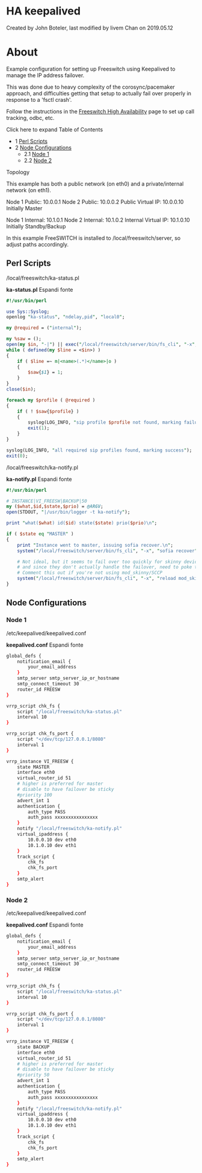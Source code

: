 
# HA keepalived 

 Created by  John Boteler, last modified by  livem Chan on 2019.05.12

# About

Example configuration for setting up Freeswitch using Keepalived to manage the IP address failover.

This was done due to heavy complexity of the corosync/pacemaker approach, and difficulties getting that setup to actually fail over properly in response to a 'fsctl crash'.

Follow the instructions in the [Freeswitch High Availability](./index.mdx#about) page to set up call tracking, odbc, etc.

  
Click here to expand Table of Contents

* 1 [Perl Scripts](#perl-scripts)
* 2 [Node Configurations](#node-configurations--)  
   * 2.1 [Node 1](#node-1-)  
   * 2.2 [Node 2](#node-1-)

Topology

This example has both a public network (on eth0) and a private/internal network (on eth1).

 Node 1 Public: 10.0.0.1
 Node 2 Public: 10.0.0.2
 Public Virtual IP: 10.0.0.10
 Initially Master

 Node 1 Internal: 10.1.0.1
 Node 2 Internal: 10.1.0.2
 Internal Virtual IP: 10.1.0.10
 Initially Standby/Backup

  
In this example FreeSWITCH is installed to /local/freeswitch/server, so adjust paths accordingly.

  
## Perl Scripts

 /local/freeswitch/ka-status.pl

**ka-status.pl** Espandi fonte 

```perl
#!/usr/bin/perl

use Sys::Syslog;
openlog "ka-status", "ndelay,pid", "local0";

my @required = ("internal");

my %saw = ();
open(my $in, "-|") || exec("/local/freeswitch/server/bin/fs_cli", "-x", "sofia xmlstatus");
while ( defined(my $line = <$in>) )
{
    if ( $line =~ m|<name>(.*)</name>|o )
    {
        $saw{$1} = 1;
    }
}
close($in);

foreach my $profile ( @required )
{
    if ( ! $saw{$profile} )
    {
        syslog(LOG_INFO, "sip profile $profile not found, marking failure");
        exit(1);
    }
}

syslog(LOG_INFO, "all required sip profiles found, marking success");
exit(0);
```

/local/freeswitch/ka-notify.pl

**ka-notify.pl** Espandi fonte 

```perl
#!/usr/bin/perl

# INSTANCE|VI_FREESW|BACKUP|50
my ($what,$id,$state,$prio) = @ARGV;
open(STDOUT, "|/usr/bin/logger -t ka-notify");

print "what($what) id($id) state($state) prio($prio)\n";

if ( $state eq "MASTER" )
{
    print "Instance went to master, issuing sofia recover.\n";
    system("/local/freeswitch/server/bin/fs_cli", "-x", "sofia recover");

    # Not ideal, but it seems to fail over too quickly for skinny devices
    # and since they don't actually handle the failover, need to poke them
    # Comment this out if you're not using mod_skinny/SCCP
    system("/local/freeswitch/server/bin/fs_cli", "-x", "reload mod_skinny");
}
```

  
## Node Configurations  

### Node 1 

 /etc/keepalived/keepalived.conf

**keepalived.conf** Espandi fonte 

```bash
global_defs {
    notification_email {
        your_email_address
    }
    smtp_server smtp_server_ip_or_hostname
    smtp_connect_timeout 30
    router_id FREESW
}

vrrp_script chk_fs {
    script "/local/freeswitch/ka-status.pl"
    interval 10
}

vrrp_script chk_fs_port {
    script "</dev/tcp/127.0.0.1/8080"
    interval 1
}

vrrp_instance VI_FREESW {
    state MASTER
    interface eth0
    virtual_router_id 51
    # higher is preferred for master
    # disable to have failover be sticky
    #priority 100
    advert_int 1
    authentication {
        auth_type PASS
        auth_pass xxxxxxxxxxxxxxxx
    }
    notify "/local/freeswitch/ka-notify.pl"
    virtual_ipaddress {
        10.0.0.10 dev eth0
        10.1.0.10 dev eth1
    }
    track_script {
        chk_fs
        chk_fs_port
    }
    smtp_alert
} 
```

### Node 2 

 /etc/keepalived/keepalived.conf

**keepalived.conf** Espandi fonte 

```bash
global_defs {
    notification_email {
        your_email_address
    }
    smtp_server smtp_server_ip_or_hostname
    smtp_connect_timeout 30
    router_id FREESW
}

vrrp_script chk_fs {
    script "/local/freeswitch/ka-status.pl"
    interval 10
}

vrrp_script chk_fs_port {
    script "</dev/tcp/127.0.0.1/8080"
    interval 1
}

vrrp_instance VI_FREESW {
    state BACKUP
    interface eth0
    virtual_router_id 51
    # higher is preferred for master
    # disable to have failover be sticky
    #priority 50
    advert_int 1
    authentication {
        auth_type PASS
        auth_pass xxxxxxxxxxxxxxxx
    }
    notify "/local/freeswitch/ka-notify.pl"
    virtual_ipaddress {
        10.0.0.10 dev eth0
        10.1.0.10 dev eth1
    }
    track_script {
        chk_fs
        chk_fs_port
    }
    smtp_alert
} 
```
  
  

